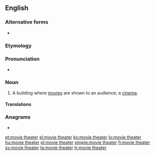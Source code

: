 ==English==

===Alternative forms===
* {{l|en|movie theatre}}

===Etymology===
{{compound|movie|theater|lang=en}}

===Pronunciation===
* {{a|GA}} {{IPA|/ˈmuvi ˌθi.ətɚ/|lang=en}}

===Noun===
{{en-noun}}

# {{lb|en|US}} A building where [[movie]]s are shown to an audience; a [[cinema]].

====Translations====
{{trans-see|cinema}}

===Anagrams===
* {{l|en|movie theatre}}

[[et:movie theater]]
[[el:movie theater]]
[[ko:movie theater]]
[[lo:movie theater]]
[[hu:movie theater]]
[[pl:movie theater]]
[[simple:movie theater]]
[[fi:movie theater]]
[[sv:movie theater]]
[[ta:movie theater]]
[[tr:movie theater]]